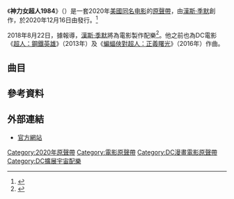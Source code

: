 {{Distinguish|神力女超人1984}}
{{noteTA
|G1=Show
|G2=Movie
}}
{{Infobox album 
| Name       = 神力女超人1984<br>{{lang|en|Wonder Woman 1984}}
| Type       = 電影配樂
| Artist     = [[漢斯·季默|漢斯·季默]]
| Cover      = Wonder Woman 1984 (soundtrack).jpg
| Released   = {{Start date|2020|12|16}}
| Recorded   = 2020年
| Genre      = [[原聲音樂|原聲音樂]]
| Length     = 
| Label      = {{link-en|水塔音樂|WaterTower Music}}
| Producer   = [[漢斯·季默|漢斯·季默]]
| Last album = 《[[絕望者之歌_(電影)|絕望者之歌]]》<br />（2020）
| This album = 《'''神力女超人1984'''》<br />（2020）
| Next album = 《[[007：生死交戰|007：生死交戰]]》<br />（2021）
| Misc       = {{Extra chronology
| Artist     = [[DC擴展宇宙|DC擴展宇宙]]原聲帶
| Type       = 原聲音樂
| Last album = 《[[沙贊！_(原聲帶)|沙贊！]]》<br />（2019）
| This album = 
| Next album = 
}}
}}
《'''神力女超人1984'''》（{{lang-en|'''''Wonder Woman 1984'''''}}）是一套2020年[[美國|美國]][[神力女超人1984|同名电影]]的[[電影原聲帶|原聲帶]]，由[[漢斯·季默|漢斯·季默]]創作，於2020年12月16日由{{link-en|水塔音樂|WaterTower Music}}發行。<ref>{{cite web|title=‘Wonder Woman 1984’ Soundtrack Album Details|url=http://filmmusicreporter.com/2020/12/10/wonder-woman-1984-soundtrack-album-details/|work=Film Music Reporter|date=2020-12-10|access-date=2020-12-11|archive-date=2020-12-11|archive-url=https://web.archive.org/web/20201211050210/https://filmmusicreporter.com/2020/12/10/wonder-woman-1984-soundtrack-album-details/|dead-url=no}}</ref>

2018年8月22日，據報導，[[漢斯·季默|漢斯·季默]]將為電影製作配樂<ref>{{cite web|url=https://filmmusicreporter.com/2018/08/22/hans-zimmer-to-score-patty-jenkins-wonder-woman-1984/|title=Hans Zimmer to Score Patty Jenkins‘Wonder Woman 1984’|date=2018-08-22|work=Film Music Reporter|access-date=2020-12-17|archive-date=2021-04-28|archive-url=https://web.archive.org/web/20210428235633/http://filmmusicreporter.com/2018/08/22/hans-zimmer-to-score-patty-jenkins-wonder-woman-1984/|dead-url=no}}</ref>。他之前也為DC電影《[[超人：鋼鐵英雄|超人：鋼鐵英雄]]》（2013年）及《[[蝙蝠俠對超人：正義曙光|蝙蝠俠對超人：正義曙光]]》（2016年）作曲。

==曲目==
{{Track listing
| all_music = [[漢斯·季默|漢斯·季默]]，除非另有說明
| extra_column = Artist(s)
| title1 = Themyscira
| length1 =3:51
| title2 = Games
| length2 = 5:17
| title3 = 1984
| length3 = 7:04
| title4 = Black Gold
| length4 = 4:55
| title5 = Wish We Had More Time
| length5 = 2:54
| title6 = The Stone
| length6 = 2:13
| title7 = Cheetah
| length7 = 3:13
| title8 = Fireworks
| length8 = 2:38
| title9 = Anything You Want
| length9 = 4:45
| title10 = Open Road
| length10 = 5:36
| title11 = Without Armor
| length11 = 3:46
| title12 = The White House
| length12 = 7:45
| title13 = Already Gone
| length13 = 5:04
| title14 =  Radio Waves
| length14 = 8:02
| title15 = Lord of Desire
| length15 = 2:44
| title16 = The Beauty In What Is
| length16 = 3:48
| title17 = Truth
| length17 = 4:45
| title18 = Lost and Found (Bonus Track)
| length18 = 11:55
| total_length = 
}}

==參考資料==
{{reflist}}

==外部連結==
* [https://www.watertower-music.com/releases/release.php?title=wonderwoman1984 官方網站] {{Wayback|url=https://www.watertower-music.com/releases/release.php?title=wonderwoman1984 |date=20210323144123 }}

{{神奇女侠}}
{{DC Extended Universe}}
{{DEFAULTSORT:Wonder Woman 1984 (soundtrack)}}
[[Category:2020年原聲帶|Category:2020年原聲帶]]
[[Category:電影原聲帶|Category:電影原聲帶]]
[[Category:DC漫畫電影原聲帶|Category:DC漫畫電影原聲帶]]
[[Category:DC擴展宇宙配樂|Category:DC擴展宇宙配樂]]